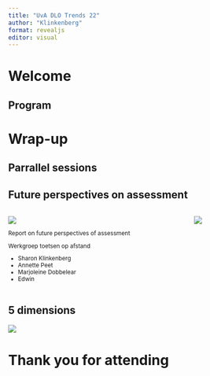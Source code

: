 ```yaml
---
title: "UvA DLO Trends 22"
author: "Klinkenberg"
format: revealjs
editor: visual
---
```


# Welcome {data-background=#BC0031}

## Program

# Wrap-up {data-background=#BC0031}

## Parrallel sessions

## Future perspectives on assessment

::: {.columns}

::: {.column}

<small>

![](https://www.versnellingsplan.nl/wp-content/uploads/2021/07/VO_alg_NL.png)

Report on future perspectives of assessment

Werkgroep toetsen op afstand

* Sharon Klinkenberg
* Annette Peet
* Marjoleine Dobbelear
* Edwin 

</small>

:::

::: {.column}

![](7wf6q~.png)

:::

:::

## 5 dimensions

![](Dimensions.png)

# Thank you for attending {data-background=#BC0031}